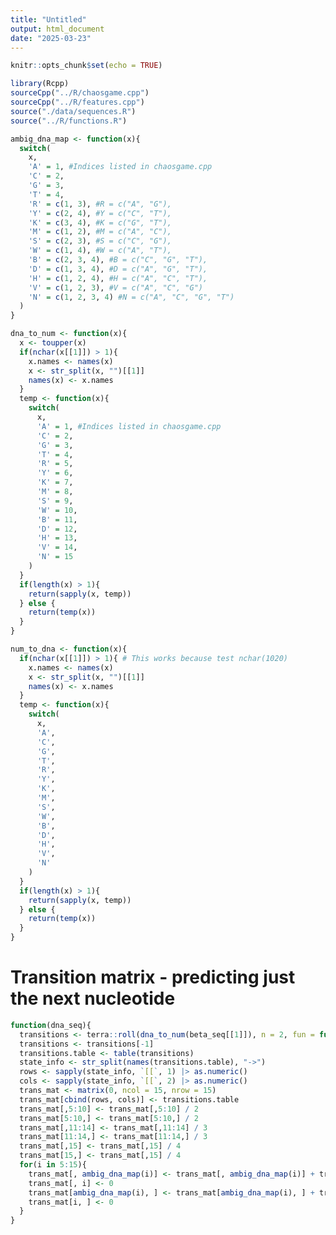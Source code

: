 ```yaml
---
title: "Untitled"
output: html_document
date: "2025-03-23"
---
```


```r
knitr::opts_chunk$set(echo = TRUE)
```

```r

library(Rcpp)
sourceCpp("../R/chaosgame.cpp")
sourceCpp("../R/features.cpp")
source("./data/sequences.R")
source("../R/functions.R")

```

```r

ambig_dna_map <- function(x){
  switch(
    x,
    'A' = 1, #Indices listed in chaosgame.cpp
    'C' = 2,
    'G' = 3,
    'T' = 4,
    'R' = c(1, 3), #R = c("A", "G"),
    'Y' = c(2, 4), #Y = c("C", "T"),
    'K' = c(3, 4), #K = c("G", "T"),
    'M' = c(1, 2), #M = c("A", "C"),
    'S' = c(2, 3), #S = c("C", "G"),
    'W' = c(1, 4), #W = c("A", "T"),
    'B' = c(2, 3, 4), #B = c("C", "G", "T"),
    'D' = c(1, 3, 4), #D = c("A", "G", "T"),
    'H' = c(1, 2, 4), #H = c("A", "C", "T"),
    'V' = c(1, 2, 3), #V = c("A", "C", "G")
    'N' = c(1, 2, 3, 4) #N = c("A", "C", "G", "T")
  )
}

dna_to_num <- function(x){
  x <- toupper(x)
  if(nchar(x[[1]]) > 1){
    x.names <- names(x)
    x <- str_split(x, "")[[1]]
    names(x) <- x.names
  }
  temp <- function(x){
    switch(
      x,
      'A' = 1, #Indices listed in chaosgame.cpp
      'C' = 2,
      'G' = 3,
      'T' = 4,
      'R' = 5,
      'Y' = 6,
      'K' = 7,
      'M' = 8,
      'S' = 9,
      'W' = 10,
      'B' = 11,
      'D' = 12,
      'H' = 13,
      'V' = 14,
      'N' = 15
    )
  }
  if(length(x) > 1){
    return(sapply(x, temp))
  } else {
    return(temp(x))
  }
}

num_to_dna <- function(x){
  if(nchar(x[[1]]) > 1){ # This works because test nchar(1020)
    x.names <- names(x)
    x <- str_split(x, "")[[1]]
    names(x) <- x.names
  }
  temp <- function(x){
    switch(
      x, 
      'A',
      'C',
      'G',
      'T',
      'R',
      'Y',
      'K',
      'M',
      'S',
      'W',
      'B',
      'D',
      'H',
      'V',
      'N'
    )
  }
  if(length(x) > 1){
    return(sapply(x, temp))
  } else {
    return(temp(x))
  }
}

```

# Transition matrix - predicting just the next nucleotide

```r

function(dna_seq){
  transitions <- terra::roll(dna_to_num(beta_seq[[1]]), n = 2, fun = function(x)(paste0(x[1], "->",x[2])))
  transitions <- transitions[-1]
  transitions.table <- table(transitions)
  state_info <- str_split(names(transitions.table), "->")
  rows <- sapply(state_info, `[[`, 1) |> as.numeric()
  cols <- sapply(state_info, `[[`, 2) |> as.numeric()
  trans_mat <- matrix(0, ncol = 15, nrow = 15) 
  trans_mat[cbind(rows, cols)] <- transitions.table
  trans_mat[,5:10] <- trans_mat[,5:10] / 2
  trans_mat[5:10,] <- trans_mat[5:10,] / 2
  trans_mat[,11:14] <- trans_mat[,11:14] / 3
  trans_mat[11:14,] <- trans_mat[11:14,] / 3
  trans_mat[,15] <- trans_mat[,15] / 4
  trans_mat[15,] <- trans_mat[,15] / 4
  for(i in 5:15){
    trans_mat[, ambig_dna_map(i)] <- trans_mat[, ambig_dna_map(i)] + trans_mat[, i]
    trans_mat[, i] <- 0
    trans_mat[ambig_dna_map(i), ] <- trans_mat[ambig_dna_map(i), ] + trans_mat[i, ]
    trans_mat[i, ] <- 0
  }
}
      
```

